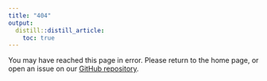 ```yaml
---
title: "404"
output:
  distill::distill_article:
    toc: true
---
```


You may have reached this page in error. Please return to the home page, or open an issue on our [GitHub repository](https://github.com/ayushnoori/apoe-glia).

